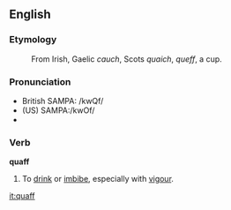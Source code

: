 ==English==

===Etymology===
:From Irish, Gaelic ''cauch'', Scots ''quaich'', ''queff'',  a cup.

===Pronunciation===
*British SAMPA: /kwQf/
*(US) SAMPA:/kwOf/
*{{audio|en-us-quaff.ogg|Audio (US)}}

===Verb===
'''quaff'''

# To [[drink]] or [[imbibe]], especially with [[vigour]]. 

[[it:quaff]]